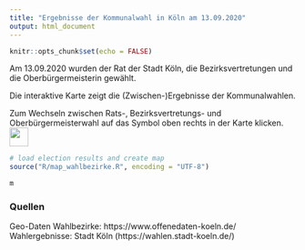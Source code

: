 ```yaml
---
title: "Ergebnisse der Kommunalwahl in Köln am 13.09.2020"
output: html_document
---
```


```r
knitr::opts_chunk$set(echo = FALSE)
```


Am 13.09.2020 wurden der Rat der Stadt Köln, die Bezirksvertretungen und die Oberbürgermeisterin gewählt.

Die interaktive Karte zeigt die (Zwischen-)Ergebnisse der Kommunalwahlen.

Zum Wechseln zwischen Rats-, Bezirksvertretungs- und Oberbürgermeisterwahl auf das Symbol oben rechts in der Karte klicken. ![](input/icon_leaflet_choose_map.png){width=33px, height=33px} 


```r
# load election results and create map
source("R/map_wahlbezirke.R", encoding = "UTF-8")
```


```r
m
```




### Quellen

Geo-Daten Wahlbezirke: https://www.offenedaten-koeln.de/
Wahlergebnisse: Stadt Köln (https://wahlen.stadt-koeln.de/)